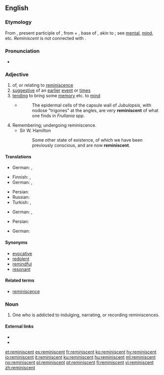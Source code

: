 ==English==

===Etymology===
From {{etyl|la|en}} {{term|reminīscēns|lang=la}}, present participle of {{term|reminiscor|reminīscor|remember}}, from {{term|re-||again}} + {{term|min-}}, base of {{term|meminisse|me-min-isse|to remember, think over}}, akin to {{term|mens||mind}}; see [[mental]], [[mind]], etc. ''Reminiscent'' is not connected with {{term|remember|lang=en}}.

===Pronunciation===
* {{IPA|/ˌɹɛməˈnɪsnt/|lang=en}}

===Adjective===
{{en-adj}}

# of, or relating to [[reminiscence]]
# [[suggestive]] of an [[earlier]] [[event]] or [[time]]s
# [[tending]] to bring some [[memory]] etc. to [[mind]]
#* {{RQ:Schuster Hepaticae V|4-5}}
#*: The epidermal cells of the capsule wall of ''Jubulopsis'', with nodose "trigones" at the angles, are very '''reminiscent''' of what one finds in ''Frullania'' spp.
# Remembering; undergoing reminiscence.
#* Sir W. Hamilton
#*: Some other state of existence, of which we have been previously conscious, and are now '''reminiscent'''.

====Translations====
{{trans-top|of, or relating to reminiscence}}
* German: {{t|de|reminiszent}}, {{t|de|erinnernd}}
{{trans-mid}}
{{trans-bottom}}

{{trans-top|suggestive of an earlier event or times}}
* Finnish: {{t+|fi|muistuttava}}, {{t+|fi|samankaltainen}}
* German: {{t|de|erinnernd}}, {{t|de|wachrufend}}
{{trans-mid}}
* Persian: {{t+|fa|یادآور|tr=yâd-âvar|sc=fa-Arab}}
* Russian: {{t+|ru|напоминать|alt=напомина́ющий}}
* Turkish: {{t|tr|anımsatan}}, {{t|tr|hatırlatan}}
{{trans-bottom}}

{{trans-top|tending to bring some memory etc. to mind}}
* German: {{t|de|erinnernd}}, {{t|de|Erinnerungen hervorrufend}}
{{trans-mid}}
* Persian: {{t+|fa|یادآور|tr=yâd-âvar|sc=fa-Arab}}
{{trans-bottom}}

{{trans-top|remembering; undergoing reminiscence}}
* German: {{t|de|erinnernd}}
{{trans-mid}}
{{trans-bottom}}

====Synonyms====
* [[evocative]]
* [[redolent]]
* [[remindful]]
* [[resonant]]

====Related terms====
* [[reminiscence]]

===Noun===
{{en-noun}}

# One who is addicted to indulging, narrating, or recording reminiscences.

====External links====
* {{R:Webster 1913}}
* {{R:Century 1911}}

[[et:reminiscent]]
[[es:reminiscent]]
[[fr:reminiscent]]
[[ko:reminiscent]]
[[hy:reminiscent]]
[[io:reminiscent]]
[[it:reminiscent]]
[[ku:reminiscent]]
[[hu:reminiscent]]
[[ml:reminiscent]]
[[no:reminiscent]]
[[pl:reminiscent]]
[[pt:reminiscent]]
[[fi:reminiscent]]
[[vi:reminiscent]]
[[zh:reminiscent]]
